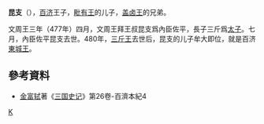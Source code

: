'''昆支'''（{{bd|5世纪||477年||catIdx=K}}），[[百济|百济]]王子，[[毗有王|毗有王]]的儿子，[[盖卤王|盖卤王]]的兄弟。

文周王三年（477年）四月，文周王拜王叔昆支爲內臣佐平，長子三斤爲[[太子|太子]]。七月，內臣佐平昆支去世。480年，[[三斤王|三斤王]]去世后，昆支的儿子牟大即位，就是百济[[東城王|東城王]]。

==參考資料==
*[[金富轼|金富轼]]著《[[三国史记|三国史记]]》第26卷-百濟本紀4

[[Category:百济宗室|K]]
{{Korea-bio-stub}}